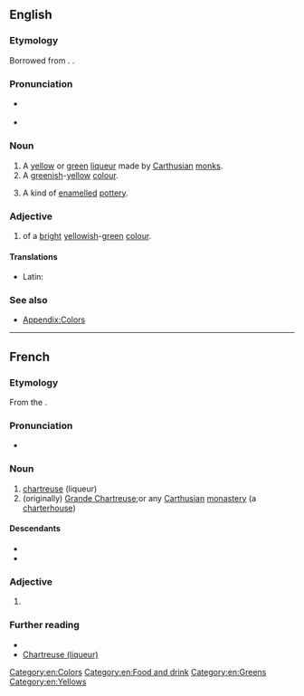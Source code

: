 {{also|Chartreuse}}
==English==

===Etymology===
Borrowed from {{bor|en|fr|chartreuse}}. {{doublet|en|charterhouse}}.

===Pronunciation===
* {{a|UK}} {{IPA|en|[ʃɑːˈtɹɜːz]}}
: {{rhymes|en|ɜː(r)z}}
* {{a|US}} {{IPA|en|[ʃɑɹˈtɹuːz]|[ʃɑɹˈtɹuːs]}}
: {{audio|en|en-us-chartreuse.ogg|Audio (US)}}
: {{rhymes|en|uːz|uːs}}

===Noun===
{{en-noun|~}}

# A [[yellow]] or [[green]] [[liqueur]] made by [[Carthusian]] [[monk]]s.
# A [[green]]ish-[[yellow]] [[colour]].
#: {{color panel|chartreuse (HTML)|7FFF00}}
#: {{color panel|bright chartreuse (Pantone)|B0BC4A}}
# {{lb|en|arts}} A kind of [[enamelled]] [[pottery]].

===Adjective===
{{en-adj|-}}

# of a [[bright]] [[yellow]]ish-[[green]] [[colour]].

====Translations====
{{trans-top|of a bright yellowish-green colour}}
* Latin: {{t|la|galbinus}}
{{trans-mid}}
{{trans-bottom}}

===See also===
* [[Appendix:Colors]]

[[Category:en:Colors]]
[[Category:en:Food and drink]]
[[Category:en:Greens]]
[[Category:en:Yellows]]

----

==French==

===Etymology===
From the {{m|fr|Chartreux||Carthusian monks}}.

===Pronunciation===
* {{fr-IPA}}

===Noun===
{{fr-noun|f}}

# [[#English|chartreuse]] (liqueur)
# (originally) [[wikipedia:Grande Chartreuse|Grande Chartreuse]];or any [[Carthusian]] [[monastery]] (a [[charterhouse]])

====Descendants====
* {{desc|bor=1|en|chartreuse}}
* {{desc|bor=1|en|charterhouse}}

===Adjective===
{{head|fr|adjective form}}

# {{feminine singular of|fr|chartreux}}

===Further reading===
* {{R:TLFi}}
* [[wikipedia:Chartreuse (liqueur)|Chartreuse (liqueur)]]